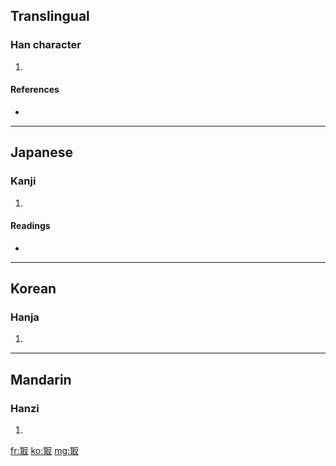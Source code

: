 ==Translingual==

===Han character===
{{Han char|rn=14|rad=冖|as=08|sn=10|four=|canj=月尸十水 (BSJE)}}

# {{defn|Han}}

====References====
* {{Han ref|kx=0130.260|dkj=01586|dj=0293.060|hdz=10304.080|uh=51A3|ud=20899}}

----

==Japanese==

===Kanji===
{{ja-kanji|grade=|rs=冖08}}

# {{defn|Japanese}}

====Readings====
* {{ja-readings|on=[[しゅ]] (shu), [[じゅ]] (ju), [[さい]] (sai)|kun=[[つま]] (tsuma)}}

----

==Korean==

===Hanja===
{{ko-hanja|hangeul=취|rv=chwi|mr=ch'wi}}

# {{defn|Korean}}

----

==Mandarin==

===Hanzi===
{{cmn-hanzi|pin=[[jù]] ([[ju4]])|wg=chü<sup>4</sup>}}

# {{defn|Mandarin}}

[[fr:冣]]
[[ko:冣]]
[[mg:冣]]